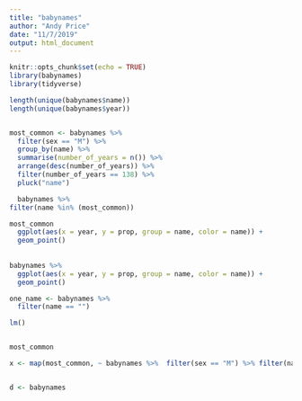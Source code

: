 ```yaml
---
title: "babynames"
author: "Andy Price"
date: "11/7/2019"
output: html_document
---
```


```r
knitr::opts_chunk$set(echo = TRUE)
library(babynames)
library(tidyverse)
```

```r

length(unique(babynames$name))
length(unique(babynames$year))


most_common <- babynames %>%
  filter(sex == "M") %>%
  group_by(name) %>%
  summarise(number_of_years = n()) %>%
  arrange(desc(number_of_years)) %>%
  filter(number_of_years == 138) %>%
  pluck("name")  

  babynames %>%
filter(name %in% (most_common))

most_common 
  ggplot(aes(x = year, y = prop, group = name, color = name)) + 
  geom_point()
  
  
babynames %>%
  ggplot(aes(x = year, y = prop, group = name, color = name)) + 
  geom_point()
```


```r
one_name <- babynames %>%
  filter(name == "")

lm()


most_common

x <- map(most_common, ~ babynames %>%  filter(sex == "M") %>% filter(name == .x))


d <- babynames



```


